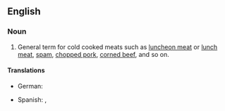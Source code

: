 ==English==

===Noun===
{{en-noun|head=[[cold]] [[meat]]}}

# General term for cold cooked meats such as [[luncheon meat]] or [[lunch meat]], [[spam]], [[chopped pork]], [[corned beef]], and so on.

====Translations====
{{trans-top|cold cooked meats}}
* German: {{t|de|Wurstwaren|f|p}}
{{trans-mid}}
* Spanish: {{t+|es|embutido|m}}, {{t+|es|fiambre|m}}
{{trans-bottom}}